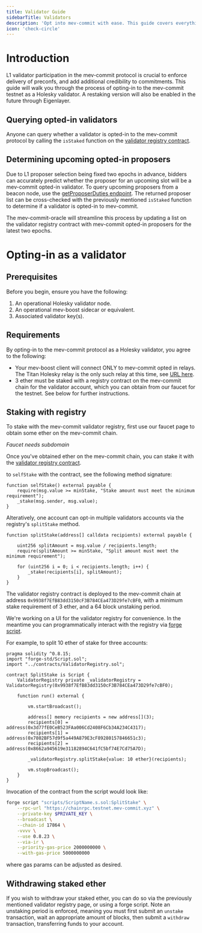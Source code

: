 ```yaml
---
title: Validator Guide
sidebarTitle: Validators
description: 'Opt into mev-commit with ease. This guide covers everything you need to do to passively interact with the mev-commit protocol as a validator.'
icon: 'check-circle'
---
```


# Introduction

L1 validator participation in the mev-commit protocol is crucial to enforce delivery of preconfs, and add additional credibility to commitments. This guide will walk you through the process of opting-in to the mev-commit testnet as a Holesky validator. A restaking version will also be enabled in the future through Eigenlayer.

## Querying opted-in validators

Anyone can query whether a validator is opted-in to the mev-commit protocol by calling the `isStaked` function on the [validator registry contract](https://github.com/primevprotocol/contracts/pull/86).

## Determining upcoming opted-in proposers

Due to L1 proposer selection being fixed two epochs in advance, bidders can accurately predict whether the proposer for an upcoming slot will be a mev-commit opted-in validator. To query upcoming proposers from a beacon node, use the [getProposerDuties endpoint](https://ethereum.github.io/beacon-APIs/#/Validator/getProposerDuties). The returned proposer list can be cross-checked with the previously mentioned `isStaked` function to determine if a validator is opted-in to mev-commit.

The mev-commit-oracle will streamline this process by updating a list on the validator registry contract with mev-commit opted-in proposers for the latest two epochs.

# Opting-in as a validator

## Prerequisites

Before you begin, ensure you have the following:

1. An operational Holesky validator node. 
2. An operational mev-boost sidecar or equivalent.
3. Associated validator key(s).

## Requirements

By opting-in to the mev-commit protocol as a Holesky validator, you agree to the following:

* Your mev-boost client will connect ONLY to mev-commit opted in relays. The Titan Holesky relay is the only such relay at this time, see [URL here](https://docs.titanrelay.xyz/).
* 3 ether must be staked with a registry contract on the mev-commit chain for the validator account, which you can obtain from our faucet for the testnet. See below for further instructions.

## Staking with registry

To stake with the mev-commit validator registry, first use our faucet page to obtain some ether on the mev-commit chain.

_Faucet needs subdomain_

Once you've obtained ether on the mev-commit chain, you can stake it with the [validator registry contract](http://explorer.testnet.mev-commit.xyz/address/0x9938f7EfB83dd3150cF3B784CEa473D29fe7cBF0).

to `selfStake` with the contract, see the following method signature:

```solidity
function selfStake() external payable {
    require(msg.value >= minStake, "Stake amount must meet the minimum requirement");
    _stake(msg.sender, msg.value);
}
```

Alteratively, one account can opt-in multiple validators accounts via the registry's `splitStake` method.

```solidity
function splitStake(address[] calldata recipients) external payable {
    
    uint256 splitAmount = msg.value / recipients.length;
    require(splitAmount >= minStake, "Split amount must meet the minimum requirement");

    for (uint256 i = 0; i < recipients.length; i++) {
        _stake(recipients[i], splitAmount);
    }
}
```

The validator registry contract is deployed to the mev-commit chain at address `0x9938f7EfB83dd3150cF3B784CEa473D29fe7cBF0`, with a minimum stake requirement of 3 ether, and a 64 block unstaking period.

We're working on a UI for the validator registry for convenience. In the meantime you can programmatically interact with the registry via [forge script](https://book.getfoundry.sh/reference/forge/forge-script).

For example, to split 10 ether of stake for three accounts:

```solidity
pragma solidity ^0.8.15;
import "forge-std/Script.sol";
import "../contracts/ValidatorRegistry.sol";

contract SplitStake is Script {
    ValidatorRegistry private _validatorRegistry = ValidatorRegistry(0x9938f7EfB83dd3150cF3B784CEa473D29fe7cBF0);

    function run() external {

        vm.startBroadcast();
        
        address[] memory recipients = new address[](3);
        recipients[0] = address(0x3d77fE0CeB523FAa006Cd2408F6Cb34A234C4317);
        recipients[1] = address(0x7802BF57d9f5a449A879E3cF89280157846651c3);
        recipients[2] = address(0x8662a945619e31182894C641fC5bf74E7Cd75A7D);
        
        _validatorRegistry.splitStake{value: 10 ether}(recipients);

        vm.stopBroadcast();
    }
}
```

Invocation of the contract from the script would look like:

```bash
forge script "scripts/ScriptName.s.sol:SplitStake" \
    --rpc-url "https://chainrpc.testnet.mev-commit.xyz" \
    --private-key $PRIVATE_KEY \
    --broadcast \
    --chain-id 17864 \
    -vvvv \
    --use 0.8.23 \
    --via-ir \
    --priority-gas-price 2000000000 \
    --with-gas-price 5000000000
```

where gas params can be adjusted as desired.

## Withdrawing staked ether

If you wish to withdraw your staked ether, you can do so via the previously mentioned validator registry page, or using a forge script. Note an unstaking period is enforced, meaning you must first submit an `unstake` transaction, wait an appropriate amount of blocks, then submit a `withdraw` transaction, transferring funds to your account.
